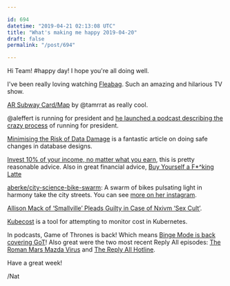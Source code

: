 ```yaml
---

id: 694
datetime: "2019-04-21 02:13:08 UTC"
title: "What's making me happy 2019-04-20"
draft: false
permalink: "/post/694"

---
```


Hi Team\! #happy day\! I hope you're all doing well.

I've been really loving watching [Fleabag](https://en.wikipedia.org/wiki/Fleabag). Such an amazing and hilarious TV show.

[AR Subway Card/Map](https://www.tamrat.co/ar-subway-card-map/) by @tamrrat as really cool.

@aleffert is running for president and [he launched a podcast describing the crazy process](https://akivaforthepeople.com/podcast) of running for president.

[Minimising the Risk of Data Damage](https://benjiweber.co.uk/blog/2015/03/21/minimising-the-risk-of-data-damage/) is a fantastic article on doing safe changes in database designs.

[Invest 10% of your income, no matter what you earn](https://www.cnbc.com/2019/04/17/sallie-krawcheck-invest-10percent-of-your-income-no-matter-what-you-earn.html), this is pretty reasonable advice. Also in great financial advice, [Buy Yourself a F\*^king Latte](https://ritholtz.com/2019/04/buy-yourself-a-fking-latte/)

[aberke/city\-science\-bike\-swarm](https://github.com/aberke/city-science-bike-swarm): A swarm of bikes pulsating light in harmony take the city streets. You can see [more on her instagram](https://www.instagram.com/p/BwNhO_lnBm-/).

[Allison Mack of ‘Smallville’ Pleads Guilty in Case of Nxivm ‘Sex Cult’](https://www.nytimes.com/2019/04/08/nyregion/nxivm-allison-mack.html). 

[Kubecost](https://medium.com/kubecost/introducing-kubecost-a-better-approach-to-kubernetes-cost-monitoring-b5450c3ae940?source=ifttt--------------1) is a tool for attempting to monitor cost in Kubernetes.

In podcasts, Game of Thrones is back\! Which means [Binge Mode is back covering GoT](https://www.theringer.com/binge-mode/2019/4/18/18485478/game-of-thrones-s8e1-winterfell)\! Also great were the two most recent Reply All episodes: [The Roman Mars Mazda Virus](https://gimletmedia.com/shows/reply-all/brh8jm/140-the-roman-mars-mazda-virus) and [The Reply All Hotline](https://gimletmedia.com/shows/reply-all/5whgo2/139-the-reply-all-hotline). 

Have a great week\!

/Nat

